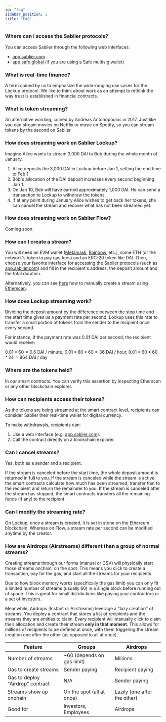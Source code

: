 ```yaml
---
id: "faq"
sidebar_position: 1
title: "FAQ"
---
```


### Where can I access the Sablier protocols?

You can access Sablier through the following web interfaces:

- [app.sablier.com](https://app.sablier.com)
- [app.safe.global](https://app.safe.global) (if you are using a Safe multisig wallet)

### What is real-time finance?

A term coined by us to emphasize the wide-ranging use cases for the Lockup protocol. We like to think about work as an
attempt to rethink the way trust is established in financial contracts.

### What is token streaming?

An alternative wording, coined by Andreas Antonopoulos in 2017. Just like you can stream movies on Netflix or music on
Spotify, so you can stream tokens by the second on Sablier.

### How does streaming work on Sablier Lockup?

Imagine Alice wants to stream 3,000 DAI to Bob during the whole month of January.

1. Alice deposits the 3,000 DAI in Lockup before Jan 1, setting the end time to Feb 1.
2. Bob's allocation of the DAI deposit increases every second beginning Jan 1.
3. On Jan 10, Bob will have earned approximately 1,000 DAI. He can send a transaction to Lockup to withdraw the tokens.
4. If at any point during January Alice wishes to get back her tokens, she can cancel the stream and recover what has
   not been streamed yet.

### How does streaming work on Sablier Flow?

Coming soon.

### How can I create a stream?

You will need an EVM wallet ([Metamask](https://metamask.io), [Rainbow](https://rainbow.me), etc.), some ETH (or the
network's token to pay gas fees) and an ERC-20 token like DAI. Then, choose your favorite interface for accessing the
Sablier protocols (such as [app.sablier.com](https://app.sablier.com)) and fill in the recipient's address, the deposit
amount and the total duration.

Alternatively, you can see [here](/guides/lockup/etherscan) how to manually create a stream using
[Etherscan](https://etherscan.io).

### How does Lockup streaming work?

Dividing the deposit amount by the difference between the stop time and the start time gives us a payment rate per
second. Lockup uses this rate to transfer a small portion of tokens from the sender to the recipient once every second.

For instance, if the payment rate was 0.01 DAI per second, the recipient would receive:

$0.01 * 60 = 0.6$ DAI / minute, $0.01 * 60 * 60 = 36$ DAI / hour, $0.01 * 60 * 60 * 24 = 864$ DAI / day

### Where are the tokens held?

In our smart contracts. You can verify this assertion by inspecting Etherscan or any other blockchain explorer.

### How can recipients access their tokens?

As the tokens are being streamed at the smart contract level, recipients can consider Sablier their real-time wallet for
digital currency.

To make withdrawals, recipients can:

1. Use a web interface (e.g. [app.sablier.com](https://app.sablier.com)).
2. Call the contract directly on a blockchain explorer.

### Can I cancel streams?

Yes, both as a sender and a recipient.

If the stream is canceled before the start time, the whole deposit amount is returned in full to you. If the stream is
canceled while the stream is active, the smart contracts calculate how much has been streamed, transfer that to the
recipient and return the remainder to you. If the stream is canceled after the stream has stopped, the smart contracts
transfers all the remaining funds (if any) to the recipient.

### Can I modify the streaming rate?

On Lockup, once a stream is created, it is set in stone on the Ethereum blockchain. Whereas on Flow, a stream rate per
second can be modified anytime by the creator.

### How are Airdrops (Airstreams) different than a group of normal streams?

Creating streams through our forms (manual or CSV) will physically start those streams onchain, on the spot. This means
you click to create a transaction, pay for the gas, and start all the streams for your recipients.

Due to how block memory works (specifically the gas limit) you can only fit a limited number of streams (usually 60) in
a single block before running out of space. This is great for small distributions like paying your contractors or a set
of investors.

Meanwhile, Airdrops (Instant or Airstreams) leverage a "lazy creation" of streams. You deploy a contract that stores a
list of recipients and the streams they are entitles to claim. Every recipient will manually click to claim their
allocation and create their stream **only in that moment**. This allows for millions of recipients to be defined at
once, with them triggering the stream creation one after the other (as opposed to all at once).

| Feature                          | Groups                     | Airdrops                     |
| -------------------------------- | -------------------------- | ---------------------------- |
| Number of streams                | ~60 (depends on gas limit) | Millions                     |
| Gas to create streams            | Sender paying              | Recipient paying             |
| Gas to deploy "Airdrop" contract | N/A                        | Sender paying                |
| Streams show up onchain          | On the spot (all at once)  | Lazily (one after the other) |
| Good for                         | Investors, Employees       | Airdrops                     |
